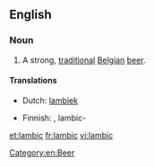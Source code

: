 ==English==

===Noun===
{{en-noun}}

# A strong, [[traditional]] [[Belgian]] [[beer]].

====Translations====
{{trans-top|traditional Belgian beer}}
* Dutch: [[lambiek]] {{m}}
{{trans-mid}}
* Finnish: {{t-|fi|lambic}}, lambic-{{t+|fi|olut}}
{{trans-bottom}}

[[Category:en:Beer]]

[[et:lambic]]
[[fr:lambic]]
[[vi:lambic]]